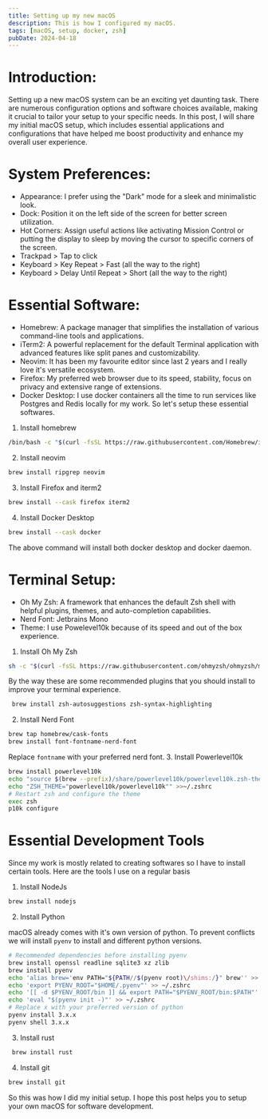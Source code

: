 ```yaml
---
title: Setting up my new macOS
description: This is how I configured my macOS.
tags: [macOS, setup, docker, zsh]
pubDate: 2024-04-18
---
```


# Introduction:
Setting up a new macOS system can be an exciting yet daunting task. There are numerous configuration options and software choices available, making it crucial to tailor your setup to your specific needs. In this post, I will share my initial macOS setup, which includes essential applications and configurations that have helped me boost productivity and enhance my overall user experience.
# System Preferences:
   - Appearance: I prefer using the "Dark" mode for a sleek and minimalistic look.
   - Dock: Position it on the left side of the screen for better screen utilization.
   - Hot Corners: Assign useful actions like activating Mission Control or putting the display to sleep by moving the cursor to specific corners of the screen.
   - Trackpad > Tap to click
   - Keyboard > Key Repeat > Fast (all the way to the right)
  - Keyboard > Delay Until Repeat > Short (all the way to the right)
# Essential Software:
   - Homebrew: A package manager that simplifies the installation of various command-line tools and applications.
   - iTerm2: A powerful replacement for the default Terminal application with advanced features like split panes and customizability.
   - Neovim: It has been my favourite editor since last 2 years and I really love it's versatile ecosystem.
   - Firefox: My preferred web browser due to its speed, stability, focus on privacy and extensive range of extensions.
   - Docker Desktop: I use docker containers all the time to run services like Postgres and Redis locally for my work.
   So let's setup these essential softwares.
   
1. Install homebrew
```sh
/bin/bash -c "$(curl -fsSL https://raw.githubusercontent.com/Homebrew/install/HEAD/install.sh)"
```

2. Install neovim
```sh
brew install ripgrep neovim
```

3.  Install Firefox and iterm2
```sh
brew install --cask firefox iterm2
```

4. Install Docker Desktop
```sh
brew install --cask docker
```
The above command will install both docker desktop and docker daemon.

# Terminal Setup:
   - Oh My Zsh: A framework that enhances the default Zsh shell with helpful plugins, themes, and auto-completion capabilities.
   - Nerd Font: Jetbrains Mono
   - Theme: I use Powelevel10k because of its speed and out of the box experience.
1. Install Oh My Zsh
```sh
sh -c "$(curl -fsSL https://raw.githubusercontent.com/ohmyzsh/ohmyzsh/master/tools/install.sh)"
```

By the way these are some recommended plugins that you should install to improve your terminal experience.
```sh
 brew install zsh-autosuggestions zsh-syntax-highlighting
```

2. Install Nerd Font
```sh
brew tap homebrew/cask-fonts
brew install font-fontname-nerd-font
```
Replace `fontname` with your preferred nerd font.
3. Install Powerlevel10k
```sh
brew install powerlevel10k
echo "source $(brew --prefix)/share/powerlevel10k/powerlevel10k.zsh-theme" >>~/.zshrc
echo "ZSH_THEME="powerlevel10k/powerlevel10k"" >>~/.zshrc
# Restart zsh and configure the theme
exec zsh
p10k configure
```

# Essential Development Tools

Since my work is mostly related to creating softwares so I have to install certain tools.
Here are the tools I use on a regular basis

1. Install NodeJs
```sh
brew install nodejs
```
2. Install Python

macOS already comes with it's own version of python. To prevent conflicts we will install `pyenv` to install and different python versions.
```sh
# Recommended dependencies before installing pyenv
brew install openssl readline sqlite3 xz zlib
brew install pyenv
echo 'alias brew='env PATH="${PATH//$(pyenv root)\/shims:/}" brew'' >> ~/.zshrc
echo 'export PYENV_ROOT="$HOME/.pyenv"' >> ~/.zshrc
echo '[[ -d $PYENV_ROOT/bin ]] && export PATH="$PYENV_ROOT/bin:$PATH"' >> ~/.zshrc
echo 'eval "$(pyenv init -)"' >> ~/.zshrc
# Replace x with your preferred version of python
pyenv install 3.x.x
pyenv shell 3.x.x
```
3.  Install rust
```sh
 brew install rust
```
4. Install git
```sh
brew install git
```

So this was how I did my initial setup. I hope this post helps you to setup your own macOS for software development.

